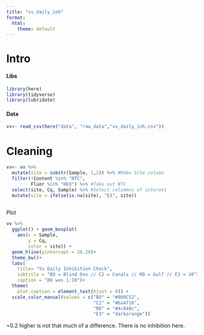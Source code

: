 ```yaml
---
title: "vv_daily_inh"
format:
  html:
    theme: default
---
```


# Intro

#### Libs

```r
library(here)
library(tidyverse)
library(lubridate)
```

#### Data

```r
vv<- read_csv(here("data", "raw_data","vv_daily_inh.csv"))
```

# Cleaning

```r
vv<- vv %>%
  mutate(site = substr(Sample, 1,2)) %>% #Make Site column
  filter(!Content %in% "NTC",
         Fluor %in% "HEX") %>% #Take out NTC
  select(site, Cq, Sample) %>% #Select colummns of interest
  mutate(site = ifelse(is.na(site), "E3", site))
  
```

Plot

```r
vv %>%
  ggplot() + geom_boxplot(
    aes(x = Sample,
        y = Cq,
        color = site)) +
  geom_hline(yintercept = 26.29)+
  theme_bw()+
  labs(
    title= "Vv Daily Inhibition Check",
    subtitle = "BO = Blind Oso // C2 = Canals // RD = Gulf // E3 = 10^3 +Control",
    caption = "BO was 1:10")+
  theme(
    plot.caption = element_text(hjust = 0)) +
  scale_color_manual(values = c("BO" = "#809C52",
                                "C2" = "#ba4716",
                                "RD" = "#4c848c",
                                "E3" = "darkorange"))
```

\~0.2 higher is not that much of a difference. There is no inhibition here.
